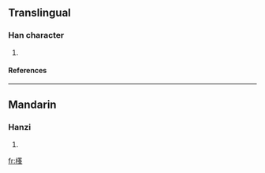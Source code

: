 ==Translingual==
===Han character===
{{Han char|rn=75|rad=木|as=11|sn=15|four=4495<sub>8</sub>|canj=木廿竹十 (DTHJ)}}
# {{defn|Han|sort=木11}}
====References====
{{Han ref|kx=0551.100|dkj=15463|hdz=21275.020|uh=6A25|ud=27173|bh=E5E9|bd=58857}}

----
==Mandarin==
===Hanzi===
{{cmn-hanzi|pin=[[péng]] (peng2)|wg=p'eng<sup>2</sup>}}
# {{defn|Mandarin}}

[[fr:樥]]